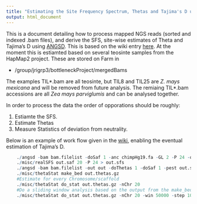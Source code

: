 ```yaml
---
title: "Estimating the Site Frequency Spectrum, Thetas and Tajima's D using ANGSD"
output: html_document
---
```


This is a document detailing how to process mapped NGS reads (sorted and indexed .bam files), and derive the SFS, site-wise estimates of Theta and Tajima's D using [ANGSD](http://popgen.dk/wiki/index.php/ANGSD). This is based on the wiki entry [here](http://popgen.dk/angsd/index.php/Tajima). At the moment this is estiamted based on several teosinte samples from the HapMap2 project. These are stored on Farm in 

* /group/jrigrp3/bottleneckProject/mergedBams

The examples TIL\*.bam are all teosinte, but TIL8 and TIL25 are *Z. mays mexicana* and will be removed from future analysis. The remiaing TIL\*.bam accessions are all *Zea mays parviglumis* and can be analysed together. 

In order to process the data the order of opporations should be roughly:

1.  Estiamte the SFS.
2.  Estimate Thetas
3.  Measure Statistics of deviation from neutrality.

Below is an example of work flow given in the [wiki](http://popgen.dk/angsd/index.php/Tajima), enabling the eventual estimation of Tajima's D.

```r
    ./angsd -bam bam.filelist -doSaf 1 -anc chimpHg19.fa -GL 2 -P 24 -out out 
    ./misc/realSFS out.saf 20 -P 24 > out.sfs
    ./angsd -bam bam.filelist -out out -doThetas 1 -doSaf 1 -pest out.sfs -anc chimpHg19.fa -GL 2
    ./misc/thetaStat make_bed out.thetas.gz
    #Estimate for every Chromosome/scaffold
    ./misc/thetaStat do_stat out.thetas.gz -nChr 20
    #Do a sliding window analysis based on the output from the make_bed command.
    ./misc/thetaStat do_stat out.thetas.gz -nChr 20 -win 50000 -step 10000  -outnames theta.thetasWindow.gz
```
